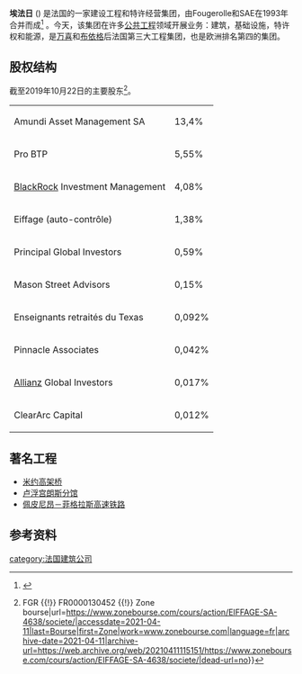 {{Infobox company
| name       = 埃法日
| name_en    = Eiffage
| logo       = Logo Eiffage.svg
| type       = Société Anonyme
| traded_as  = {{Euronext}}
| local_code_name = FR
| local_code = 709802094
| foundation = {{start date and age|1993}}
| founder    = 
| location   = {{FRA}}[[法蘭西島大區|法蘭西島大區]][[伊夫林省|伊夫林省]][[Vélizy-Villacoublay|Vélizy-Villacoublay]]
| key_people = 
| area_served = 全球
| industry = 建築
| services = 建築、基建、交通設施建設
| revenue = {{increase}} €187億（2019）
| operating_income = 
| net_income = {{increase}} €7.25億（2019）
| assets = 
| equity = 
| num_employees = 70,400（2018年末）
| divisions =
| homepage = [http://www.eiffage.com www.eiffage.com]
}}

'''埃法日''' ({{lang-fr|Eiffage}}) 是法国的一家建设工程和特许经营集团，由Fougerolle和SAE在1993年合并而成<ref name=":0">{{Cite web|title=Histoire du groupe|url=http://www.eiffage.com/home/le-groupe-1/histoire-du-groupe1.html|accessdate=22 juin 2016|date=2015|language=fr|archive-date=2016-06-22|archive-url=https://web.archive.org/web/20160622193216/http://www.eiffage.com/home/le-groupe-1/histoire-du-groupe1.html|dead-url=no}}</ref> 。今天，该集团在许多[[公共工程|公共工程]]领域开展业务：建筑，基础设施，特许权和能源，是[[萬喜|万喜]]和[[布依格|布依格]]后法国第三大工程集团，也是欧洲排名第四的集团。

== 股权结构 ==
截至2019年10月22日的主要股东<ref>{{Cite web|title=EIFFAGE SA : Actionnaires Dirigeants et Profil Société {{!}} FGR {{!}} FR0000130452 {{!}} Zone bourse|url=https://www.zonebourse.com/cours/action/EIFFAGE-SA-4638/societe/|accessdate=2021-04-11|last=Bourse|first=Zone|work=www.zonebourse.com|language=fr|archive-date=2021-04-11|archive-url=https://web.archive.org/web/20210411115151/https://www.zonebourse.com/cours/action/EIFFAGE-SA-4638/societe/|dead-url=no}}</ref>。
{| class="wikitable"
|Amundi Asset Management SA
|13,4%
|-
|Pro BTP
|5,55%
|-
|[[黑石集团|BlackRock]] Investment Management
|4,08%
|-
|Eiffage (auto-contrôle)
|1,38%
|-
|Principal Global Investors
|0,59%
|-
|Mason Street Advisors
|0,15%
|-
|Enseignants retraités du Texas
|0,092%
|-
|Pinnacle Associates
|0,042%
|-
|[[安联|Allianz]] Global Investors
|0,017%
|-
|ClearArc Capital
|0,012%
|}

== 著名工程 ==

* [[米約高架橋|米约高架桥]]
*[[羅浮宮朗斯分館|卢浮宫朗斯分馆]]
*[[佩皮尼昂－菲格拉斯高速铁路|佩皮尼昂－菲格拉斯高速铁路]]

== 参考资料 ==
<references />

[[category:法国建筑公司|category:法国建筑公司]]